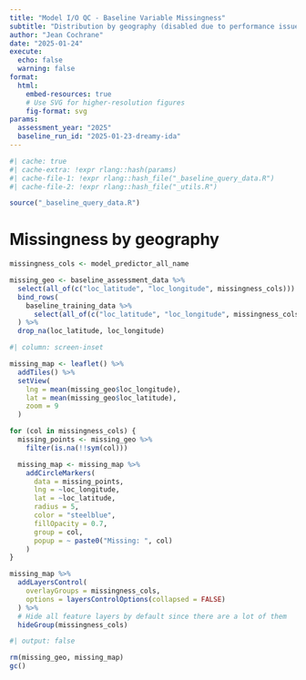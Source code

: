 ```yaml
---
title: "Model I/O QC - Baseline Variable Missingness"
subtitle: "Distribution by geography (disabled due to performance issues)"
author: "Jean Cochrane"
date: "2025-01-24"
execute:
  echo: false
  warning: false
format:
  html:
    embed-resources: true
    # Use SVG for higher-resolution figures
    fig-format: svg
params:
  assessment_year: "2025"
  baseline_run_id: "2025-01-23-dreamy-ida"
---
```


```r
#| cache: true
#| cache-extra: !expr rlang::hash(params)
#| cache-file-1: !expr rlang::hash_file("_baseline_query_data.R")
#| cache-file-2: !expr rlang::hash_file("_utils.R")

source("_baseline_query_data.R")
```

# Missingness by geography

```r
missingness_cols <- model_predictor_all_name
```

```r
missing_geo <- baseline_assessment_data %>%
  select(all_of(c("loc_latitude", "loc_longitude", missingness_cols))) %>%
  bind_rows(
    baseline_training_data %>%
      select(all_of(c("loc_latitude", "loc_longitude", missingness_cols)))
  ) %>%
  drop_na(loc_latitude, loc_longitude)
```

```r
#| column: screen-inset

missing_map <- leaflet() %>%
  addTiles() %>%
  setView(
    lng = mean(missing_geo$loc_longitude),
    lat = mean(missing_geo$loc_latitude),
    zoom = 9
  )

for (col in missingness_cols) {
  missing_points <- missing_geo %>%
    filter(is.na(!!sym(col)))

  missing_map <- missing_map %>%
    addCircleMarkers(
      data = missing_points,
      lng = ~loc_longitude,
      lat = ~loc_latitude,
      radius = 5,
      color = "steelblue",
      fillOpacity = 0.7,
      group = col,
      popup = ~ paste0("Missing: ", col)
    )
}

missing_map %>%
  addLayersControl(
    overlayGroups = missingness_cols,
    options = layersControlOptions(collapsed = FALSE)
  ) %>%
  # Hide all feature layers by default since there are a lot of them
  hideGroup(missingness_cols)
```

```r
#| output: false

rm(missing_geo, missing_map)
gc()
```

